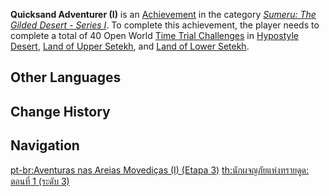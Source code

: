 {{Achievement Infobox
|title        = Quicksand Adventurer (I)
|id           = 80190
|order id     = 192
|category     = Sumeru: The Gilded Desert - Series I
|description  = Complete a total of 40 Open World [[Time Trial Challenge]]s in [[Hypostyle Desert]], [[Land of Upper Setekh]], and [[Land of Lower Setekh]].
|requirements = 
|primogems    = 20
|tracking     = 
|topic        = Time Trial Challenges
|hidden       = 
|tier         = 3
|tiers_total  = 3
|set          = Quicksand Adventurer (I)
}}
'''Quicksand Adventurer (I)''' is an [[Achievement]] in the category ''[[Sumeru: The Gilded Desert - Series I]]''. To complete this achievement, the player needs to complete a total of 40 Open World [[Time Trial Challenge]]s in [[Hypostyle Desert]], [[Land of Upper Setekh]], and [[Land of Lower Setekh]].
<!--
==Gameplay Notes==

==Trivia==

==Video Guides==
{{EVT
|video1   = 
|caption1 = 
}}
-->
==Other Languages==
{{Transclude|Quicksand Adventurer (I)|Other Languages}}

==Change History==
{{Change History|3.1}}
<!--
==References==
{{Reflist}}
-->
==Navigation==
{{Achievement Navbox}}

[[pt-br:Aventuras nas Areias Movediças (I) (Etapa 3)]]
[[th:นักผจญภัยแห่งทรายดูด: ตอนที่ 1 (ระดับ 3)]]